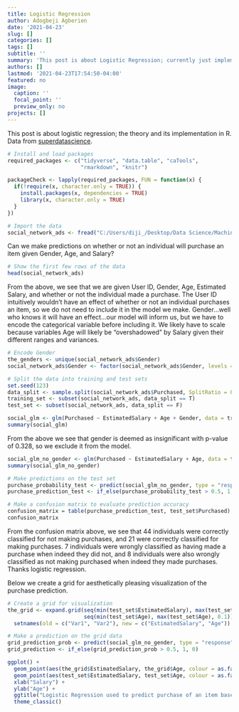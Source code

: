 ```yaml
---
title: Logistic Regression
author: Adogbeji Agberien
date: '2021-04-23'
slug: []
categories: []
tags: []
subtitle: ''
summary: 'This post is about Logistic Regression; currently just implementation in R, hopefully will soon update to include the theory of the method'
authors: []
lastmod: '2021-04-23T17:54:50-04:00'
featured: no
image:
  caption: ''
  focal_point: ''
  preview_only: no
projects: []
---
```


This post is about logistic regression; the theory and its implementation in R. Data from [superdatascience](https://www.superdatascience.com/pages/machine-learning). 

```r
# Install and load packages
required_packages <- c("tidyverse", "data.table", "caTools",
                       "rmarkdown", "knitr")

packageCheck <- lapply(required_packages, FUN = function(x) {
  if(!require(x, character.only = TRUE)) {
    install.packages(x, dependencies = TRUE)
    library(x, character.only = TRUE)
  }
})
```

```r
# Import the data 
social_network_ads <- fread("C:/Users/diji_/Desktop/Data Science/Machine Learning A-Z (Codes and Datasets)/Part 3 - Classification/Section 14 - Logistic Regression/R/Social_Network_Ads.csv")
```

Can we make predictions on whether or not an individual will purchase an item given Gender, Age, and Salary?

```r
# Show the first few rows of the data
head(social_network_ads)
```

From the above, we see that we are given User ID, Gender, Age, Estimated Salary, and whether or not the individual made a purchase. The User ID intuitively wouldn't have an effect of whether or not an individual purchases an item, so we do not need to include it in the model we make. Gender...well who knows it will have an effect...our model will inform us, but we have to encode the categorical variable before including it. We likely have to scale because variables Age will likely be "overshadowed" by Salary given their different ranges and variances. 

```r
# Encode Gender 
the_genders <- unique(social_network_ads$Gender)
social_network_ads$Gender <- factor(social_network_ads$Gender, levels = the_genders, labels = c(1, 2))
```

```r
# Split the data into training and test sets 
set.seed(123)
data_split <- sample.split(social_network_ads$Purchased, SplitRatio = 0.8)
training_set <- subset(social_network_ads, data_split == T)
test_set <- subset(social_network_ads, data_split == F)
```

```r
social_glm <- glm(Purchased ~ EstimatedSalary + Age + Gender, data = training_set, family = binomial(link = "logit"))
summary(social_glm)
```

From the above we see that gender is deemed as insignificant with p-value of 0.328, so we exclude it from the model. 

```r
social_glm_no_gender <- glm(Purchased ~ EstimatedSalary + Age, data = training_set, family = binomial(link = "logit"))
summary(social_glm_no_gender)
```

```r
# Make predictions on the test set
purchase_probability_test <- predict(social_glm_no_gender, type = "response", test_set)
purchase_prediction_test <- if_else(purchase_probability_test > 0.5, 1, 0)
```

```r
# Make a confusion matrix to evaluate prediction accuracy
confusion_matrix = table(purchase_prediction_test, test_set$Purchased)
confusion_matrix
```
From the confusion matrix above, we see that 44 individuals were correctly classified for not making purchases, and 21 were correctly classified for making purchases. 7 individuals were wrongly classified as having made a purchase when indeed they did not, and 8 individuals were also wrongly classified as not making purchased when indeed they made purchases. Thanks logistic regression. 

Below we create a grid for aesthetically pleasing visualization of the purchase prediction. 
```r
# Create a grid for visualization
the_grid <- expand.grid(seq(min(test_set$EstimatedSalary), max(test_set$EstimatedSalary), 100),
                        seq(min(test_set$Age), max(test_set$Age), 0.1)) %>% data.table() %>% 
  setnames(old = c("Var1", "Var2"), new = c("EstimatedSalary", "Age"))
```

```r
# Make a prediction on the grid data 
grid_prediction_prob <- predict(social_glm_no_gender, type = "response", the_grid)
grid_prediction <- if_else(grid_prediction_prob > 0.5, 1, 0)
```

```r
ggplot() +
  geom_point(aes(the_grid$EstimatedSalary, the_grid$Age, colour = as.factor(grid_prediction), alpha = 0.3)) +
  geom_point(aes(test_set$EstimatedSalary, test_set$Age, colour = as.factor(test_set$Purchased))) +
  xlab("Salary") +
  ylab("Age") +
  ggtitle("Logistic Regression used to predict purchase of an item based on age and salary.") +
  theme_classic()
```
